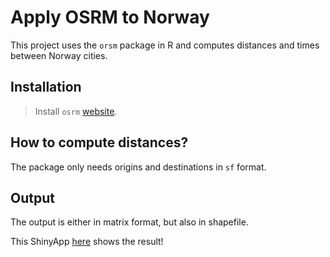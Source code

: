 # Apply OSRM to Norway

This project uses the `orsm` package in R and computes distances and times between Norway cities.\

## Installation

> Install `osrm` [website]("https://project-osrm.org).

## How to compute distances?

The package only needs origins and destinations in `sf` format.

## Output

The output is either in matrix format, but also in shapefile.

This ShinyApp [here](https://dz683z-mateo.shinyapps.io/osrm_norway) shows the result!